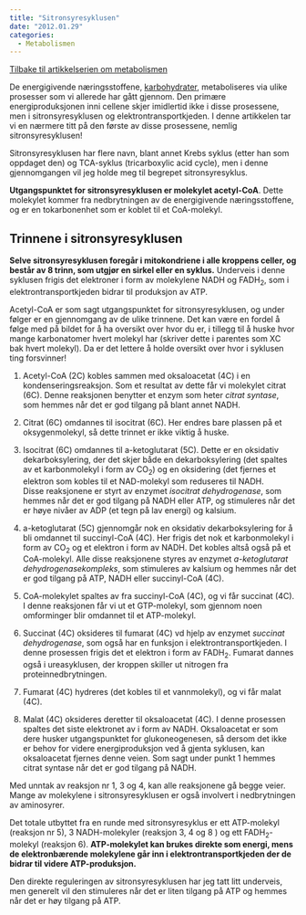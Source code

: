 ```yaml
---
title: "Sitronsyresyklusen"
date: "2012.01.29"
categories: 
  - Metabolismen
---
```


[Tilbake til artikkelserien om metabolismen](../../metabolismen.html)

De energigivende næringsstoffene, [karbohydrater](glukosemetabolismen.qmd), metaboliseres via ulike prosesser som vi allerede har gått gjennom. Den primære energiproduksjonen inni cellene skjer imidlertid ikke i disse prosessene, men i sitronsyresyklusen og elektrontransportkjeden. I denne artikkelen tar vi en nærmere titt på den første av disse prosessene, nemlig sitronsyresyklusen!

Sitronsyresyklusen har flere navn, blant annet Krebs syklus (etter han som oppdaget den) og TCA-syklus (tricarboxylic acid cycle), men i denne gjennomgangen vil jeg holde meg til begrepet sitronsyresyklus.

**Utgangspunktet for sitronsyresyklusen er molekylet acetyl-CoA**. Dette molekylet kommer fra nedbrytningen av de energigivende næringsstoffene, og er en tokarbonenhet som er koblet til et CoA-molekyl.

## Trinnene i sitronsyresyklusen

**Selve sitronsyresyklusen foregår i mitokondriene i alle kroppens celler, og består av 8 trinn, som utgjør en sirkel eller en syklus.** Underveis i denne syklusen frigis det elektroner i form av molekylene NADH og FADH~2~, som i elektrontransportkjeden bidrar til produksjon av ATP.

Acetyl-CoA er som sagt utgangspunktet for sitronsyresyklusen, og under følger er en gjennomgang av de ulike trinnene. Det kan være en fordel å følge med på bildet for å ha oversikt over hvor du er, i tillegg til å huske hvor mange karbonatomer hvert molekyl har (skriver dette i parentes som XC bak hvert molekyl). Da er det lettere å holde oversikt over hvor i syklusen ting forsvinner!

1.  Acetyl-CoA (2C) kobles sammen med oksaloacetat (4C) i en kondenseringsreaksjon. Som et resultat av dette får vi molekylet citrat (6C). Denne reaksjonen benytter et enzym som heter *citrat syntase*, som hemmes når det er god tilgang på blant annet NADH.

2.  Citrat (6C) omdannes til isocitrat (6C). Her endres bare plassen på et oksygenmolekyl, så dette trinnet er ikke viktig å huske.

3.  Isocitrat (6C) omdannes til a-ketoglutarat (5C). Dette er en oksidativ dekarboksylering, der det skjer både en dekarboksylering (det spaltes av et karbonmolekyl i form av CO~2~) og en oksidering (det fjernes et elektron som kobles til et NAD-molekyl som reduseres til NADH. Disse reaksjonene er styrt av enzymet *isocitrat dehydrogenase*, som hemmes når det er god tilgang på NADH eller ATP, og stimuleres når det er høye nivåer av ADP (et tegn på lav energi) og kalsium.

4.  a-ketoglutarat (5C) gjennomgår nok en oksidativ dekarboksylering for å bli omdannet til succinyl-CoA (4C). Her frigis det nok et karbonmolekyl i form av CO~2~ og et elektron i form av NADH. Det kobles altså også på et CoA-molekyl. Alle disse reaksjonene styres av enzymet *a-ketoglutarat dehydrogenasekompleks*, som stimuleres av kalsium og hemmes når det er god tilgang på ATP, NADH eller succinyl-CoA (4C).

5.  CoA-molekylet spaltes av fra succinyl-CoA (4C), og vi får succinat (4C). I denne reaksjonen får vi ut et GTP-molekyl, som gjennom noen omforminger blir omdannet til et ATP-molekyl.

6.  Succinat (4C) oksideres til fumarat (4C) vd hjelp av enzymet *succinat dehydrogenase*, som også har en funksjon i elektrontransportkjeden. I denne prosessen frigis det et elektron i form av FADH~2~. Fumarat dannes også i ureasyklusen, der kroppen skiller ut nitrogen fra proteinnedbrytningen.

7.  Fumarat (4C) hydreres (det kobles til et vannmolekyl), og vi får malat (4C).

8.  Malat (4C) oksideres deretter til oksaloacetat (4C). I denne prosessen spaltes det siste elektronet av i form av NADH. Oksaloacetat er som dere husker utgangspunktet for glukoneogenesen, så dersom det ikke er behov for videre energiproduksjon ved å gjenta syklusen, kan oksaloacetat fjernes denne veien. Som sagt under punkt 1 hemmes citrat syntase når det er god tilgang på NADH.

Med unntak av reaksjon nr 1, 3 og 4, kan alle reaksjonene gå begge veier. Mange av molekylene i sitronsyresyklusen er også involvert i nedbrytningen av aminosyrer.

Det totale utbyttet fra en runde med sitronsyresyklus er ett ATP-molekyl (reaksjon nr 5), 3 NADH-molekyler (reaksjon 3, 4 og 8 ) og ett FADH~2~-molekyl (reaksjon 6). **ATP-molekylet kan brukes direkte som energi, mens de elektronbærende molekylene går inn i elektrontransportkjeden der de bidrar til videre ATP-produksjon.**

Den direkte reguleringen av sitronsyresyklusen har jeg tatt litt underveis, men generelt vil den stimuleres når det er liten tilgang på ATP og hemmes når det er høy tilgang på ATP.
